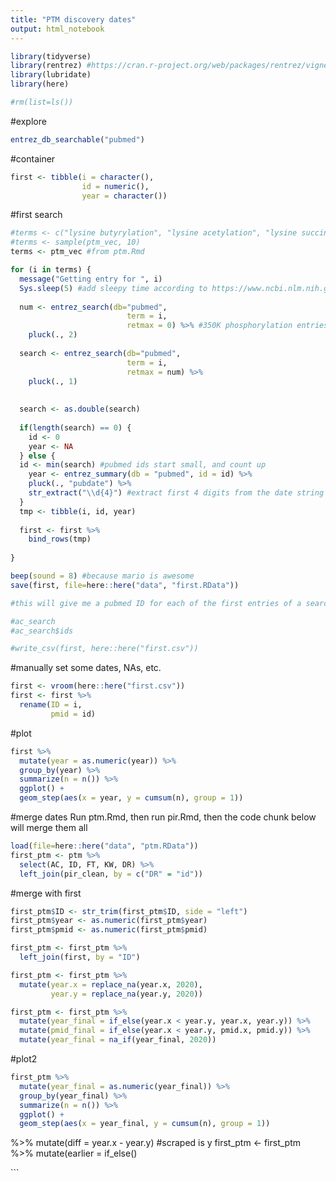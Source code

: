 ```yaml
---
title: "PTM discovery dates"
output: html_notebook
---
```


```r
library(tidyverse)
library(rentrez) #https://cran.r-project.org/web/packages/rentrez/vignettes/rentrez_tutorial.html
library(lubridate)
library(here)

#rm(list=ls())
```

#explore
```r
entrez_db_searchable("pubmed")
```

#container
```r
first <- tibble(i = character(), 
                id = numeric(),
                year = character())
```

#first search
```r
#terms <- c("lysine butyrylation", "lysine acetylation", "lysine succinylation")
#terms <- sample(ptm_vec, 10)
terms <- ptm_vec #from ptm.Rmd

for (i in terms) {
  message("Getting entry for ", i)
  Sys.sleep(5) #add sleepy time according to https://www.ncbi.nlm.nih.gov/robots.txt
  
  num <- entrez_search(db="pubmed", 
                          term = i, 
                          retmax = 0) %>% #350K phosphorylation entries!!!
    pluck(., 2) 
  
  search <- entrez_search(db="pubmed", 
                          term = i, 
                          retmax = num) %>%
    pluck(., 1) 
  
  
  search <- as.double(search)
  
  if(length(search) == 0) {
    id <- 0
    year <- NA
  } else {
  id <- min(search) #pubmed ids start small, and count up
    year <- entrez_summary(db = "pubmed", id = id) %>% 
    pluck(., "pubdate") %>% 
    str_extract("\\d{4}") #extract first 4 digits from the date string to get year
  }
  tmp <- tibble(i, id, year)
  
  first <- first %>% 
    bind_rows(tmp)
  
}

beep(sound = 8) #because mario is awesome
save(first, file=here::here("data", "first.RData"))

#this will give me a pubmed ID for each of the first entries of a search term

#ac_search
#ac_search$ids

#write_csv(first, here::here("first.csv"))

```

#manually set some dates, NAs, etc.
```r
first <- vroom(here::here("first.csv"))
first <- first %>% 
  rename(ID = i, 
         pmid = id)
```


#plot
```r
first %>% 
  mutate(year = as.numeric(year)) %>% 
  group_by(year) %>% 
  summarize(n = n()) %>% 
  ggplot() +
  geom_step(aes(x = year, y = cumsum(n), group = 1))
```

#merge dates
Run ptm.Rmd, then run pir.Rmd, then the code chunk below will merge them all
```r
load(file=here::here("data", "ptm.RData"))
first_ptm <- ptm %>% 
  select(AC, ID, FT, KW, DR) %>% 
  left_join(pir_clean, by = c("DR" = "id"))
```

#merge with first
```r
first_ptm$ID <- str_trim(first_ptm$ID, side = "left")
first_ptm$year <- as.numeric(first_ptm$year)
first_ptm$pmid <- as.numeric(first_ptm$pmid)

first_ptm <- first_ptm %>% 
  left_join(first, by = "ID") 

first_ptm <- first_ptm %>% 
  mutate(year.x = replace_na(year.x, 2020), 
         year.y = replace_na(year.y, 2020))

first_ptm <- first_ptm %>% 
  mutate(year_final = if_else(year.x < year.y, year.x, year.y)) %>% 
  mutate(pmid_final = if_else(year.x < year.y, pmid.x, pmid.y)) %>% 
  mutate(year_final = na_if(year_final, 2020))

```

#plot2
```r
first_ptm %>% 
  mutate(year_final = as.numeric(year_final)) %>% 
  group_by(year_final) %>% 
  summarize(n = n()) %>% 
  ggplot() +
  geom_step(aes(x = year_final, y = cumsum(n), group = 1))
```





%>% 
  mutate(diff = year.x - year.y) #scraped is y
first_ptm <- first_ptm %>% 
  mutate(earlier = if_else()

```


